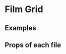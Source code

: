 
<Meta title="2 Pattern Library/Slices/Film Grid" component={FilmGrid} />

# Film Grid
 
 
## Examples

<Preview>
    <Story name="Film grid">
        <div style={{
            padding: "5px",
            maxWidth: "1000px"
        }}>
            <FilmGrid films={demoFilms} />
        </div>
    </Story>
</Preview>

<Preview>
    <Story name="Film grid with CTA">
        <div style={{
            padding: "5px",
            maxWidth: "1000px"
        }}>
            <FilmGrid films={demoFilms} allFilmsUrl="http://google.com"/>
        </div>
    </Story>
</Preview>


<Preview>
    <Story name="Film grid 1">
        <div style={{
            padding: "5px",
            maxWidth: "1000px"
        }}>
            <FilmGrid films={demoFilms.slice(0,1)} />
        </div>
    </Story>
</Preview>

<Preview>
    <Story name="Film grid 2">
        <div style={{
            padding: "5px",
            maxWidth: "1000px"
        }}>
            <FilmGrid films={demoFilms.slice(0,2)} />
        </div>
    </Story>
</Preview>

<Preview>
    <Story name="Film grid 3 with CTA">
        <div style={{
            padding: "5px",
            maxWidth: "1000px"
        }}>
            <FilmGrid films={demoFilms.slice(0,3)} allFilmsUrl="http://google.com" />
        </div>
    </Story>
</Preview>

<Preview>
    <Story name="Film grid 4">
        <div style={{
            padding: "5px",
            maxWidth: "1000px"
        }}>
            <FilmGrid films={demoFilms.slice(0,4)} />
        </div>
    </Story>
</Preview>

<Preview>
    <Story name="Film grid 6">
        <div style={{
            padding: "5px",
            maxWidth: "1000px"
        }}>
            <FilmGrid films={demoFilms.slice(0,6)} />
        </div>
    </Story>
</Preview>


## Props of each file

<Props of={FilmGrid} />
